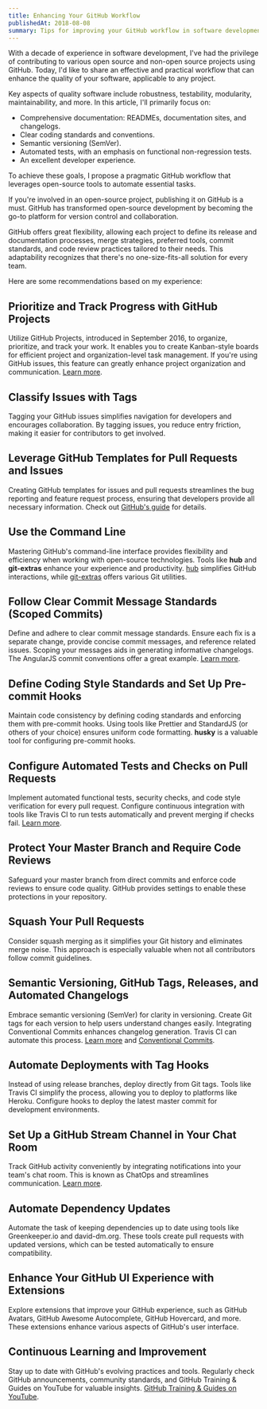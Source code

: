 ```yaml
---
title: Enhancing Your GitHub Workflow
publishedAt: 2018-08-08
summary: Tips for improving your GitHub workflow in software development.
---
```


With a decade of experience in software development, I've had the privilege of contributing to various open source and non-open source projects using GitHub. Today, I'd like to share an effective and practical workflow that can enhance the quality of your software, applicable to any project.

Key aspects of quality software include robustness, testability, modularity, maintainability, and more. In this article, I'll primarily focus on:

- Comprehensive documentation: READMEs, documentation sites, and changelogs.
- Clear coding standards and conventions.
- Semantic versioning (SemVer).
- Automated tests, with an emphasis on functional non-regression tests.
- An excellent developer experience.

To achieve these goals, I propose a pragmatic GitHub workflow that leverages open-source tools to automate essential tasks.

If you're involved in an open-source project, publishing it on GitHub is a must. GitHub has transformed open-source development by becoming the go-to platform for version control and collaboration.

GitHub offers great flexibility, allowing each project to define its release and documentation processes, merge strategies, preferred tools, commit standards, and code review practices tailored to their needs. This adaptability recognizes that there's no one-size-fits-all solution for every team.

Here are some recommendations based on my experience:

## Prioritize and Track Progress with GitHub Projects

Utilize GitHub Projects, introduced in September 2016, to organize, prioritize, and track your work. It enables you to create Kanban-style boards for efficient project and organization-level task management. If you're using GitHub issues, this feature can greatly enhance project organization and communication. [Learn more](https://help.github.com/articles/tracking-the-progress-of-your-work-with-project-boards).

## Classify Issues with Tags

Tagging your GitHub issues simplifies navigation for developers and encourages collaboration. By tagging issues, you reduce entry friction, making it easier for contributors to get involved.

## Leverage GitHub Templates for Pull Requests and Issues

Creating GitHub templates for issues and pull requests streamlines the bug reporting and feature request process, ensuring that developers provide all necessary information. Check out [GitHub's guide](https://blog.github.com/2016-02-17-issue-and-pull-request-templates) for details.

## Use the Command Line

Mastering GitHub's command-line interface provides flexibility and efficiency when working with open-source technologies. Tools like **hub** and **git-extras** enhance your experience and productivity. [hub](https://hub.github.com) simplifies GitHub interactions, while [git-extras](https://github.com/tj/git-extras) offers various Git utilities.

## Follow Clear Commit Message Standards (Scoped Commits)

Define and adhere to clear commit message standards. Ensure each fix is a separate change, provide concise commit messages, and reference related issues. Scoping your messages aids in generating informative changelogs. The AngularJS commit conventions offer a great example. [Learn more](https://gist.github.com/stephenparish/9941e89d80e2bc58a153#generating-changelogmd).

## Define Coding Style Standards and Set Up Pre-commit Hooks

Maintain code consistency by defining coding standards and enforcing them with pre-commit hooks. Using tools like Prettier and StandardJS (or others of your choice) ensures uniform code formatting. **husky** is a valuable tool for configuring pre-commit hooks.

## Configure Automated Tests and Checks on Pull Requests

Implement automated functional tests, security checks, and code style verification for every pull request. Configure continuous integration with tools like Travis CI to run tests automatically and prevent merging if checks fail. [Learn more](https://docs.travis-ci.com/user/pull-requests).

## Protect Your Master Branch and Require Code Reviews

Safeguard your master branch from direct commits and enforce code reviews to ensure code quality. GitHub provides settings to enable these protections in your repository.

## Squash Your Pull Requests

Consider squash merging as it simplifies your Git history and eliminates merge noise. This approach is especially valuable when not all contributors follow commit guidelines.

## Semantic Versioning, GitHub Tags, Releases, and Automated Changelogs

Embrace semantic versioning (SemVer) for clarity in versioning. Create Git tags for each version to help users understand changes easily. Integrating Conventional Commits enhances changelog generation. Travis CI can automate this process. [Learn more](https://semver.org) and [Conventional Commits](https://conventionalcommits.org).

## Automate Deployments with Tag Hooks

Instead of using release branches, deploy directly from Git tags. Tools like Travis CI simplify the process, allowing you to deploy to platforms like Heroku. Configure hooks to deploy the latest master commit for development environments.

## Set Up a GitHub Stream Channel in Your Chat Room

Track GitHub activity conveniently by integrating notifications into your team's chat room. This is known as ChatOps and streamlines communication. [Learn more](https://www.youtube.com/watch?v=NST3u-GjjFw).

## Automate Dependency Updates

Automate the task of keeping dependencies up to date using tools like Greenkeeper.io and david-dm.org. These tools create pull requests with updated versions, which can be tested automatically to ensure compatibility.

## Enhance Your GitHub UI Experience with Extensions

Explore extensions that improve your GitHub experience, such as GitHub Avatars, GitHub Awesome Autocomplete, GitHub Hovercard, and more. These extensions enhance various aspects of GitHub's user interface.

## Continuous Learning and Improvement

Stay up to date with GitHub's evolving practices and tools. Regularly check GitHub announcements, community standards, and GitHub Training & Guides on YouTube for valuable insights. [GitHub Training & Guides on YouTube](https://www.youtube.com/githubguides).
